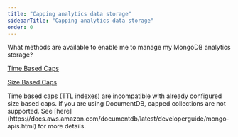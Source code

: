 ```yaml
---
title: "Capping analytics data storage"
sidebarTitle: "Capping analytics data storage"
order: 0
---
```


What methods are available to enable me to manage my MongoDB analytics storage?

[Time Based Caps](/tyk-stack/tyk-manager/analytics/capping-analytics-data-storage.md#a-name-time-based-cap-a-time-based-cap)

[Size Based Caps](/tyk-stack/tyk-manager/analytics/capping-analytics-data-storage.md#a-name-size-based-cap-a-size-based-cap)


<Note>
Time based caps (TTL indexes) are incompatible with already configured size based caps.
</Note>



<Note>
If you are using DocumentDB, capped collections are not supported. See [here](https://docs.aws.amazon.com/documentdb/latest/developerguide/mongo-apis.html) for more details.
</Note>

